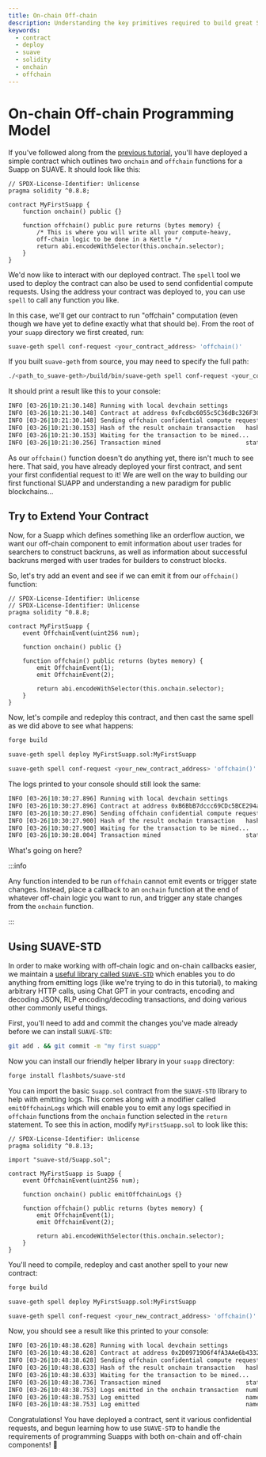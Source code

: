 ```yaml
---
title: On-chain Off-chain
description: Understanding the key primitives required to build great SUAPPs
keywords:
  - contract
  - deploy
  - suave
  - solidity
  - onchain
  - offchain
---
```


# On-chain Off-chain Programming Model

If you've followed along from the [previous tutorial](./deploy-contracts), you'll have deployed a simple contract which outlines two `onchain` and `offchain` functions for a Suapp on SUAVE. It should look like this:

```solidity
// SPDX-License-Identifier: Unlicense
pragma solidity ^0.8.8;

contract MyFirstSuapp { 
    function onchain() public {}

    function offchain() public pure returns (bytes memory) {
        /* This is where you will write all your compute-heavy,
        off-chain logic to be done in a Kettle */
        return abi.encodeWithSelector(this.onchain.selector);
    }
}
```

We'd now like to interact with our deployed contract. The `spell` tool we used to deploy the contract can also be used to send confidential compute requests. Using the address your contract was deployed to, you can use `spell` to call any function you like. 

In this case, we'll get our contract to run "offchain" computation (even though we have yet to define exactly what that should be). From the root of your `suapp` directory we first created, run:

```bash
suave-geth spell conf-request <your_contract_address> 'offchain()'
```

If you built `suave-geth` from source, you may need to specify the full path:

```bash
./<path_to_suave-geth>/build/bin/suave-geth spell conf-request <your_contract_address> 'offchain()'
```

It should print a result like this to your console:

```bash
INFO [03-26|10:21:30.148] Running with local devchain settings 
INFO [03-26|10:21:30.148] Contract at address 0xFcdbc6055c5C36dBc326F308ed74fA8cB00771a6 
INFO [03-26|10:21:30.148] Sending offchain confidential compute request kettle=0xB5fEAfbDD752ad52Afb7e1bD2E40432A485bBB7F
INFO [03-26|10:21:30.153] Hash of the result onchain transaction   hash=0xa38ef6d191f273056ec967f1308752ed48a45376b059c43be3b5d2f47ef5f25f
INFO [03-26|10:21:30.153] Waiting for the transaction to be mined... 
INFO [03-26|10:21:30.256] Transaction mined                        status=1 blockNum=6
```

As our `offchain()` function doesn't do anything yet, there isn't much to see here. That said, you have already deployed your first contract, and sent your first confidential request to it! We are well on the way to building our first functional SUAPP and understanding a new paradigm for public blockchains...

## Try to Extend Your Contract

Now, for a Suapp which defines something like an orderflow auction, we want our off-chain component to emit information about user trades for searchers to construct backruns, as well as information about successful backruns merged with user trades for builders to construct blocks.

So, let's try add an event and see if we can emit it from our `offchain()` function:

```solidity
// SPDX-License-Identifier: Unlicense
// SPDX-License-Identifier: Unlicense
pragma solidity ^0.8.8;

contract MyFirstSuapp { 
    event OffchainEvent(uint256 num);

    function onchain() public {}

    function offchain() public returns (bytes memory) {
        emit OffchainEvent(1);
        emit OffchainEvent(2);

        return abi.encodeWithSelector(this.onchain.selector);
    }
}
```

Now, let's compile and redeploy this contract, and then cast the same spell as we did above to see what happens:

```bash
forge build
```

```bash
suave-geth spell deploy MyFirstSuapp.sol:MyFirstSuapp
```

```bash
suave-geth spell conf-request <your_new_contract_address> 'offchain()'
```

The logs printed to your console should still look the same:

```bash
INFO [03-26|10:30:27.896] Running with local devchain settings 
INFO [03-26|10:30:27.896] Contract at address 0xB6BbB7dccc69CDc5BCE294aeBeD89684b339E3e4 
INFO [03-26|10:30:27.896] Sending offchain confidential compute request kettle=0xB5fEAfbDD752ad52Afb7e1bD2E40432A485bBB7F
INFO [03-26|10:30:27.900] Hash of the result onchain transaction   hash=0x3e884e80e455bca7fe0438529729e74e7592c5a2766c811e5751e14e3f98d82a
INFO [03-26|10:30:27.900] Waiting for the transaction to be mined... 
INFO [03-26|10:30:28.004] Transaction mined                        status=1 blockNum=8
```

What's going on here? 

:::info

Any function intended to be run `offchain` cannot emit events or trigger state changes. Instead, place a callback to an `onchain` function at the end of whatever off-chain logic you want to run, and trigger any state changes from the `onchain` function.

:::

## Using SUAVE-STD  

In order to make working with off-chain logic and on-chain callbacks easier, we maintain a [useful library called `SUAVE-STD`](https://github.com/flashbots/suave-std) which enables you to do anything from emitting logs (like we're trying to do in this tutorial), to making arbitrary HTTP calls, using Chat GPT in your contracts, encoding and decoding JSON, RLP encoding/decoding transactions, and doing various other commonly useful things.

First, you'll need to add and commit the changes you've made already before we can install `SUAVE-STD`:

```bash
git add . && git commit -m "my first suapp"
```

Now you can install our friendly helper library in your `suapp` directory:

```bash 
forge install flashbots/suave-std
```

You can import the basic `Suapp.sol` contract from the `SUAVE-STD` library to help with emitting logs. This comes along with a modifier called `emitOffchainLogs` which will enable you to emit any logs specified in `offchain` functions from the `onchain` function selected in the `return` statement. To see this in action, modify `MyFirstSuapp.sol` to look like this:

```solidity
// SPDX-License-Identifier: Unlicense
pragma solidity ^0.8.13;

import "suave-std/Suapp.sol";

contract MyFirstSuapp is Suapp { 
    event OffchainEvent(uint256 num);

    function onchain() public emitOffchainLogs {}

    function offchain() public returns (bytes memory) {
        emit OffchainEvent(1);
        emit OffchainEvent(2);

        return abi.encodeWithSelector(this.onchain.selector);
    }
}
```
You'll need to compile, redeploy and cast another spell to your new contract:

```bash
forge build
```

```bash
suave-geth spell deploy MyFirstSuapp.sol:MyFirstSuapp
```

```bash
suave-geth spell conf-request <your_new_contract_address> 'offchain()'
```

Now, you should see a result like this printed to your console:

```bash
INFO [03-26|10:48:38.628] Running with local devchain settings 
INFO [03-26|10:48:38.628] Contract at address 0x2D09719D6f4fA3AAe6b43328eB150a6902491713 
INFO [03-26|10:48:38.628] Sending offchain confidential compute request kettle=0xB5fEAfbDD752ad52Afb7e1bD2E40432A485bBB7F
INFO [03-26|10:48:38.633] Hash of the result onchain transaction   hash=0x25965c7866aa81489c0de0ae9928c3f3e7d9e8f85288aca1c9839e672a5bf009
INFO [03-26|10:48:38.633] Waiting for the transaction to be mined... 
INFO [03-26|10:48:38.736] Transaction mined                        status=1 blockNum=10
INFO [03-26|10:48:38.753] Logs emitted in the onchain transaction  numLogs=2
INFO [03-26|10:48:38.753] Log emitted                              name=OffchainEvent(uint256) num=1
INFO [03-26|10:48:38.753] Log emitted                              name=OffchainEvent(uint256) num=2
```

Congratulations! You have deployed a contract, sent it various confidential requests, and begun learning how to use `SUAVE-STD` to handle the requirements of programming Suapps with both on-chain and off-chain components! 💃 
